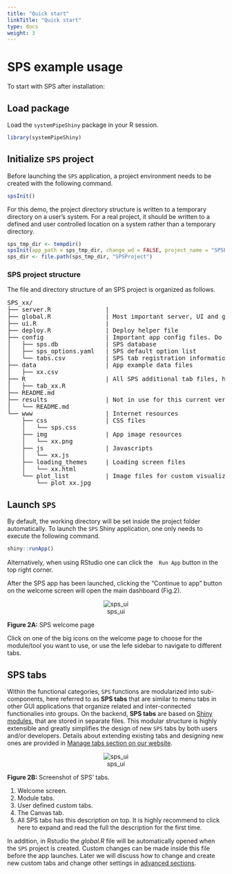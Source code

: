 ```yaml
---
title: "Quick start"
linkTitle: "Quick start"
type: docs
weight: 3
---
```


# SPS example usage 

To start with SPS after installation:

## Load package

Load the `systemPipeShiny` package in your R session.

```r
library(systemPipeShiny)
```

## Initialize `SPS` project

Before launching the `SPS` application, a project environment needs to be created with the
following command.

```r
spsInit()
```

For this demo, the project directory structure is written to a temporary
directory on a user's system. For a real project, it should be written to a
defined and user controlled location on a system rather than a temporary
directory.

```r
sps_tmp_dir <- tempdir()
spsInit(app_path = sps_tmp_dir, change_wd = FALSE, project_name = "SPSProject")
sps_dir <- file.path(sps_tmp_dir, "SPSProject")
```

### SPS project structure

The file and directory structure of an SPS project is organized as follows. 

<pre>
SPS_xx/  
├── server.R               <span class="text-success">|</span> 
├── global.R               <span class="text-success">| Most important server, UI and global files, unless special needs, `global.R` is the only file you need to edit manually</span>   
├── ui.R                   <span class="text-success">|</span>  
├── deploy.R               <span class="text-info">| Deploy helper file</span>  
├── config                 <span class="text-success">| Important app config files. Do not edit them by hand if you don't know</span>  
│   ├── sps.db             <span class="text-gray">| SPS database</span> 
│   ├── sps_options.yaml   <span class="text-gray">| SPS default option list</span> 
│   └── tabs.csv           <span class="text-gray">| SPS tab registration information</span> 
├── data                   <span class="text-primary">| App example data files</span> 
│   ├── xx.csv             
├── R                      <span class="text-primary">| All SPS additional tab files, helper R function, interactive guides files</span> 
│   ├── tab_xx.R            
├── README.md              
├── results                <span class="text-gray">| Not in use for this current version, but you can store some data been generated from the app</span> 
│   └── README.md          
└── www                    <span class="text-primary">| Internet resources</span>  
    ├── css                <span class="text-info">| CSS files</span>  
    │   └── sps.css         
    ├── img                <span class="text-info">| App image resources</span>    
    │   └── xx.png         
    ├── js                 <span class="text-info">| Javascripts</span>
    │   └── xx.js           
    ├── loading_themes     <span class="text-info">| Loading screen files</span> 
    │   └── xx.html         
    └── plot_list          <span class="text-info">| Image files for custom visualization tab thumbnails</span>  
        └── plot_xx.jpg      
</pre>

## Launch `SPS` 

By default, the working directory will be set inside the project folder automatically. 
To launch the `SPS` Shiny application, one only needs to execute the following command.

```r
shiny::runApp()
```

Alternatively, when using RStudio one can click the <img src=../img/app_start.png style="display: inline;
padding-left:0; width:10px; height:15px;">`Run App` button in the top right corner.

After the SPS app has been launched, clicking the "Continue to app" button
on the welcome screen will open the main dashboard (Fig.2).



<center id="sps_ui">

![sps_ui](/sps/img/main_app.png)

</center>

**Figure 2A:** SPS welcome page

Click on one of the big icons on the welcome page to choose for the module/tool 
you want to use, or use the lefe sidebar to navigate to different tabs. 

## SPS tabs

Within the functional categories, `SPS` functions are modularized into
sub-components, here referred to as **SPS tabs** that are similar to 
menu tabs in other GUI applications that organize related and inter-connected 
functionalies into groups. On the backend, **SPS tabs** are based on [Shiny modules](https://shiny.rstudio.com/articles/modules.html), 
that are stored in separate files. This modular structure is highly extensible 
and greatly simplifies the design of new `SPS` tabs by both users and/or developers. 
Details about extending existing tabs and designing new ones are provided in 
[Manage tabs section on our website](https://systempipe.org/sps/adv_features/tabs/). 


<center id="sps_ui">

![sps_ui](../img/sps_ui_main.jpg)

</center>

**Figure 2B:** Screenshot of SPS' tabs.

1. Welcome screen.
2. Module tabs.
3. User defined custom tabs.
4. The Canvas tab.
5. All SPS tabs has this description on top. It is highly recommend to click here 
   to expand and read the full the description for the first time.


In addition, in Rstudio the *global.R* file will be automatically
opened when the `SPS` project is created. Custom changes can be made inside this file
before the app launches. Later we will discuss how to change and create new custom tabs 
and change other settings in [advanced sections](../adv_features).
